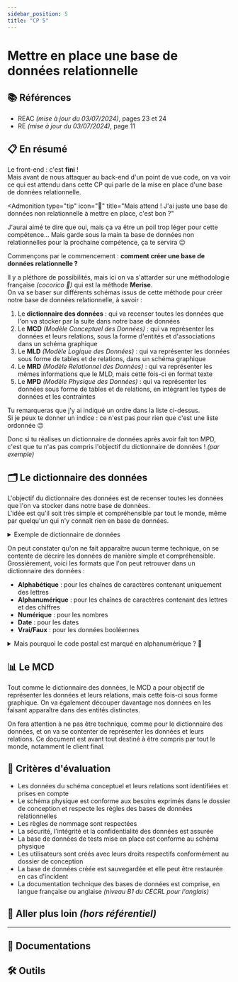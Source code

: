 ```yaml
---
sidebar_position: 5
title: "CP 5"
---
```



# Mettre en place une base de données relationnelle

## 📚 Références

- REAC _(mise à jour du 03/07/2024)_, pages 23 et 24
- RE _(mise à jour du 03/07/2024)_, page 11

## 📋 En résumé

Le front-end : c'est **fini** !  
Mais avant de nous attaquer au back-end d'un point de vue code, on va voir ce qui est attendu dans cette CP qui parle de la mise en place d'une base de données relationnelle.

<Admonition
  type="tip"
  icon="🤔"
  title="Mais attend ! J'ai juste une base de données non relationnelle à mettre en place, c'est bon ?"
>
  J'aurai aimé te dire que oui, mais ça va être un poil trop léger pour cette
  compétence... Mais garde sous la main ta base de données non relationnelles
  pour la prochaine compétence, ça te servira 😉
</Admonition>

Commençons par le commencement : **comment créer une base de données relationnelle ?**

Il y a pléthore de possibilités, mais ici on va s'attarder sur une méthodologie française _(cocorico 🐓)_ qui est la méthode **Merise**.  
On va se baser sur différents schémas issus de cette méthode pour créer notre base de données relationnelle, à savoir :

1. Le **dictionnaire des données** : qui va recenser toutes les données que l'on va stocker par la suite dans notre base de données
2. Le **MCD** _(Modèle Conceptuel des Données)_ : qui va représenter les données et leurs relations, sous la forme d'entités et d'associations dans un schéma graphique
3. Le **MLD** _(Modèle Logique des Données)_ : qui va représenter les données sous forme de tables et de relations, dans un schéma graphique
4. Le **MRD** _(Modèle Relationnel des Données)_ : qui va représenter les mêmes informations que le MLD, mais cette fois-ci en format texte
5. Le **MPD** _(Modèle Physique des Données)_ : qui va représenter les données sous forme de tables et de relations, en intégrant les types de données et les contraintes

Tu remarqueras que j'y ai indiqué un ordre dans la liste ci-dessus.  
Si je peux te donner un indice : ce n'est pas pour rien que c'est une liste ordonnée 😉

Donc si tu réalises un dictionnaire de données après avoir fait ton MPD, c'est que tu n'as pas compris l'objectif du dictionnaire de données ! _(par exemple)_

## 🗂️ Le dictionnaire des données

L'objectif du dictionnaire des données est de recenser toutes les données que l'on va stocker dans notre base de données.  
L'idée est qu'il soit très simple et compréhensible par tout le monde, même par quelqu'un qui n'y connaît rien en base de données.

<details>

<summary>Exemple de dictionnaire de données</summary>

| Nom de la donnée                   | Format de la données | Longueur maximale attendue | Description de la donnée        | Exemple de donnée      |
| ---------------------------------- | -------------------- | -------------------------- | ------------------------------- | ---------------------- |
| Numéro d'identification du salarié | Alphanumérique       | 30                         | -                               | -                      |
| Prénom du salarié                  | Alphabétique         | 30                         | -                               | Jean                   |
| Nom du salarié                     | Alphabétique         | 30                         | -                               | Dupont                 |
| Adresse email du salarié           | Alphanumérique       | 50                         | -                               | jean.dupont@exemple.fr |
| Adresse postale du salarié         | Alphanumérique       | 60                         | -                               | 1 rue de la Paix       |
| Code postal du salarié             | Alphanumérique       | 5                          | -                               | 75000                  |
| Ville du salarié                   | Alphabétique         | 30                         | -                               | Paris                  |
| Mot de passe du salarié            | Alphanumérique       | 80                         | Mot de passe sécurisé _(hashé)_ | -                      |

... et ainsi de suite pour toutes les données que tu vas stocker dans ta base de données.

</details>

On peut constater qu'on ne fait apparaître aucun terme technique, on se contente de décrire les données de manière simple et compréhensible.
Grossièrement, voici les formats que l'on peut retrouver dans un dictionnaire des données :

- **Alphabétique** : pour les chaînes de caractères contenant uniquement des lettres
- **Alphanumérique** : pour les chaînes de caractères contenant des lettres et des chiffres
- **Numérique** : pour les nombres
- **Date** : pour les dates
- **Vrai/Faux** : pour les données booléennes

<details>

<summary>
  Mais pourquoi le code postal est marqué en alphanumérique ? 🤔
</summary>

C'est une très bonne question figure-toi !

En France, le code postal est composé de 5 chiffres, mais il peut arriver que certains codes postaux commencent par un zéro.  
Or, si on stocke le code postal en numérique, on risque de perdre ce zéro au début du code postal.

Exemple :

- `75000` -> `75000`
- `01000` -> `1000` _(on a perdu le zéro au début)_

On retrouve également ce cas de figure pour les numéros de téléphone, qui peuvent commencer par un zéro.

Toutefois il faut également prendre en compte quelque chose... ici, l'exemple ne concerne que la France.  
Si demain on te demande de prévoir le fait que ton application puisse être utilisée dans un autre pays, il faudra peut-être revoir ce choix de format pour le code postal.  
Certains pays ont des codes postaux composés de lettres et de chiffres, d'autres vont avoir jusqu'à 9 caractères, etc.

⬇️ **Cas de figure spécifique, et pourtant très important à connaître** ⬇️

Prenons l'exemple où l'on fait une application pour la France **uniquement**.  
En France, on considère que l'indicatif des numéros de téléphone est `+33`. On serait donc tenté de se dire :

> "Pas besoin de stocker l'indicatif puisque je veux uniquement enregistrer des numéros de téléphones français."

Hmm.. vraiment ?  
Pourtant : la Réunion, la Guadeloupe, la Martinique, la Guyane et Mayotte sont bien des départements français, non ?

En regardant de plus près, les numéros de téléphone de ces départements ne commencent pas par `+33` mais par `+262` pour la Réunion, `+590` pour la Guadeloupe, etc.

Il te faudra donc stocker les numéros de téléphone avec 13 caractères _(ou plus)_ pour être sûr de ne pas perdre d'informations et t'assurer que ton application puisse être utilisée partout en France et/ou dans le monde selon les besoins !

**Conclusion de ce pavé :**  
Pensez à vous renseigner sur les pays que vous ciblez pour votre application, ça peut vous éviter des erreurs de conception 😉

</details>

## 📊 Le MCD

Tout comme le dictionnaire des données, le MCD a pour objectif de représenter les données et leurs relations, mais cette fois-ci sous forme graphique.
On va également découper davantage nos données en les faisant apparaître dans des entités distinctes.

On fera attention à ne pas être technique, comme pour le dictionnaire des données, et on va se contenter de représenter les données et leurs relations.
Ce document est avant tout destiné à être compris par tout le monde, notamment le client final.

## 🎯 Critères d'évaluation

- Les données du schéma conceptuel et leurs relations sont identifiées et prises en compte
- Le schéma physique est conforme aux besoins exprimés dans le dossier de conception et respecte les règles des bases de données relationnelles
- Les règles de nommage sont respectées
- La sécurité, l'intégrité et la confidentialité des données est assurée
- La base de données de tests mise en place est conforme au schéma physique
- Les utilisateurs sont créés avec leurs droits respectifs conformément au dossier de conception
- La base de données créée est sauvegardée et elle peut être restaurée en cas d'incident
- La documentation technique des bases de données est comprise, en langue française ou anglaise _(niveau B1 du CECRL pour l'anglais)_

## 🤯 Aller plus loin _(hors référentiel)_

---

## 🧠 Documentations

## 🛠️ Outils
